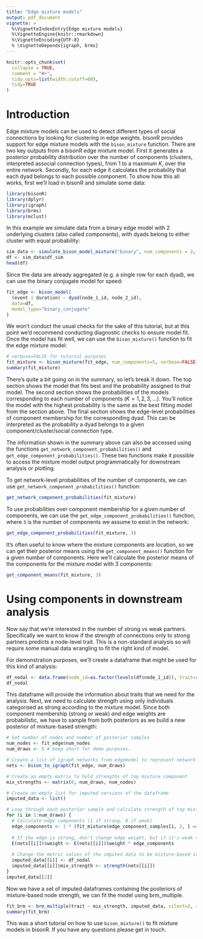 ```yaml
---
title: "Edge mixture models"
output: pdf_document
vignette: >
  %\VignetteIndexEntry{Edge mixture models}
  %\VignetteEngine{knitr::rmarkdown}
  %\VignetteEncoding{UTF-8}
  % \VignetteDepends{igraph, brms}
---
```


```r
knitr::opts_chunk$set(
  collapse = TRUE,
  comment = "#>",
  tidy.opts=list(width.cutoff=60),
  tidy=TRUE
)
```

# Introduction

Edge mixture models can be used to detect different types of social connections by looking for clustering in edge weights. bisonR provides support for edge mixture models with the `bison_mixture` function. There are two key outputs from a bisonR edge mixture model. First it generates a posterior probability distribution over the number of components (clusters, interpreted associal connection types), from 1 to a maximum $K$, over the entire network. Secondly, for each edge it calculates the probability that each dyad belongs to each possible component. To show how this all works, first we'll load in bisonR and simulate some data:

```r
library(bisonR)
library(dplyr)
library(igraph)
library(brms)
library(mclust)
```

In this example we simulate data from a binary edge model with 2 underlying clusters (also called components), with dyads belong to either cluster with equal probability:

```r
sim_data <- simulate_bison_model_mixture("binary", num_components = 2, component_weights = c(0.5, 0.5))
df <- sim_data$df_sim
head(df)
```

Since the data are already aggregated (e.g. a single row for each dyad), we can use the binary conjugate model for speed:

```r
fit_edge <- bison_model(
  (event | duration) ~ dyad(node_1_id, node_2_id), 
  data=df, 
  model_type="binary_conjugate"
)
```

We won't conduct the usual checks for the sake of this tutorial, but at this point we'd recommend conducting diagnostic checks to ensure model fit. Once the model has fit well, we can use the `bison_mixture()` function to fit the edge mixture model:

```r
# verbose=FALSE for tutorial purposes
fit_mixture <- bison_mixture(fit_edge, num_components=5, verbose=FALSE)
summary(fit_mixture)
```

There's quite a bit going on in the summary, so let's break it down. The top section shows the model that fits best and the probability assigned to that model. The second section shows the probabilities of the models corresponding to each number of components ($K = 1, 2, 3, ...$). You'll notice the model with the highest probability is the same as the best fitting model from the section above. The final section shows the edge-level probabilities of component membership for the corresponding dyad. This can be interpreted as the probability a dyad belongs to a given component/cluster/social connection type.

The information shown in the summary above can also be accessed using the functions `get_network_component_probabilities()` and `get_edge_component_probabilities()`. These two functions make it possible to access the mixture model output programmatically for downstream analysis or plotting. 

To get network-level probabilities of the number of components, we can use `get_network_component_probabilities()` function:

```r
get_network_component_probabilities(fit_mixture)
```
To use probabilities over component membership for a given number of components, we can use the `get_edge_component_probabilities()` function, where `3` is the number of components we assume to exist in the network:

```r
get_edge_component_probabilities(fit_mixture, 3)
```

It's often useful to know where the mixture components are location, so we can get their posterior means using the `get_component_means()` function for a given number of components. Here we'll calculate the posterior means of the components for the mixture model with 3 components:

```r
get_component_means(fit_mixture, 3)
```

# Using components in downstream analysis

Now say that we're interested in the number of strong vs weak partners. Specifically we want to know if the strength of connections only to strong partners predicts a node-level trait. This is a non-standard analysis so will require some manual data wrangling to fit the right kind of model.

For demonstration purposes, we'll create a dataframe that might be used for this kind of analysis:

```r
df_nodal <- data.frame(node_id=as.factor(levels(df$node_1_id)), trait=rnorm(15))
df_nodal
```
This dataframe will provide the information about traits that we need for the analysis. Next, we need to calculate strength using only individuals categorised as strong according to the mixture model. Since both component membership (strong or weak) *and* edge weights are probabilistic, we have to sample from both posteriors as we build a new posterior of mixture-based strength:

```r
# Set number of nodes and number of posterior samples
num_nodes <- fit_edge$num_nodes
num_draws <- 5 # Keep short for demo purposes.

# Create a list of igraph networks from edgemodel to represent network posterior
nets <- bison_to_igraph(fit_edge, num_draws)

# Create an empty matrix to hold strengths of top mixture component
mix_strengths <- matrix(0, num_draws, num_nodes)

# Create an empty list for imputed versions of the dataframe
imputed_data <- list()

# Loop through each posterior sample and calculate strength of top mixture.
for (i in 1:num_draws) {
  # Calculate edge components (1 if strong, 0 if weak)
  edge_components <- 1 * (fit_mixture$edge_component_samples[i, 2, ] == 2)
  
  # If the edge is strong, don't change edge weight, but if it's weak then set to zero.
  E(nets[[i]])$weight <- E(nets[[i]])$weight * edge_components
  
  # Change the metric values of the imputed data to be mixture-based strength
  imputed_data[[i]] <- df_nodal
  imputed_data[[i]]$mix_strength <- strength(nets[[i]])
}
imputed_data[[2]]
```

Now we have a set of imputed dataframes containing the posteriors of mixture-based node strength, we can fit the model using brm_multiple. 

```r
fit_brm <- brm_multiple(trait ~ mix_strength, imputed_data, silent=2, refresh=0)
summary(fit_brm)
```

This was a short tutorial on how to use `bison_mixture()` to fit mixture models in bisonR. If you have any questions please get in touch.

